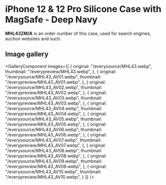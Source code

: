 
# iPhone 12 & 12 Pro Silicone Case with MagSafe - Deep Navy

<Callout type='info' emoji='👉🏻'>**MHL43ZM/A** is an order number of this case, used for search engines, auction websites and such.</Callout>

## Image gallery

<GalleryComponent
    images={[
      {
        original: "/everysource/MHL43.webp",
        thumbnail: "/everypreview/MHL43.webp",
      },
      {
        original: "/everysource/MHL43_AV01.webp",
        thumbnail: "/everypreview/MHL43_AV01.webp",
      },
      {
        original: "/everysource/MHL43_AV02.webp",
        thumbnail: "/everypreview/MHL43_AV02.webp",
      },
      {
        original: "/everysource/MHL43_AV03.webp",
        thumbnail: "/everypreview/MHL43_AV03.webp",
      },
      {
        original: "/everysource/MHL43_AV04.webp",
        thumbnail: "/everypreview/MHL43_AV04.webp",
      },
      {
        original: "/everysource/MHL43_AV05.webp",
        thumbnail: "/everypreview/MHL43_AV05.webp",
      },
      {
        original: "/everysource/MHL43_AV06.webp",
        thumbnail: "/everypreview/MHL43_AV06.webp",
      },
      {
        original: "/everysource/MHL43_AV07.webp",
        thumbnail: "/everypreview/MHL43_AV07.webp",
      },
      {
        original: "/everysource/MHL43_AV08.webp",
        thumbnail: "/everypreview/MHL43_AV08.webp",
      },
      {
        original: "/everysource/MHL43_AV09.webp",
        thumbnail: "/everypreview/MHL43_AV09.webp",
      },
      {
        original: "/everysource/MHL43_AV10.webp",
        thumbnail: "/everypreview/MHL43_AV10.webp",
      }
    ]}
  />
